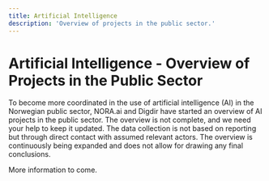 ```yaml
---
title: Artificial Intelligence
description: 'Overview of projects in the public sector.'
---
```


# Artificial Intelligence - Overview of Projects in the Public Sector

<Ingress>
    To become more coordinated in the use of artificial intelligence (AI) in the Norwegian public sector, NORA.ai and
    Digdir have started an overview of AI projects in the public sector. The overview is not complete, and we need your
    help to keep it updated. The data collection is not based on reporting but through direct contact with assumed
    relevant actors. The overview is continuously being expanded and does not allow for drawing any final conclusions.
</Ingress>

<CatalogPromo
    text='Would you like to search for AI projects?'
    button='Find&nbsp;AI&nbsp;projects&nbsp;→'
    link='/kunstig-intelligens'
/>

More information to come.
